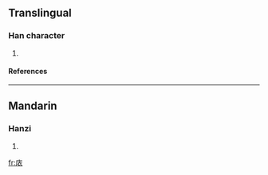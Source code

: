 ==Translingual==
===Han character===
{{Han char|rn=53|rad=广|as=06|sn=9|four=|canj=戈卜竹女 (IYHV)}}
# {{defn|Han|sort=广06}}
====References====
{{Han ref|kx=0345.180|dkj=09305|dj=0655.070|hdz=20883.080|uh=5EA1|ud=24225}}
----
==Mandarin==
===Hanzi===
{{cmn-hanzi|pin=[[yǐ]] ([[yi3]])|wg=i<sup>3</sup>}}
# {{defn|Mandarin}}

[[fr:庡]]